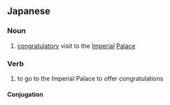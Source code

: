 ==Japanese==
{{ja-kanjitab|さん|が|yomi=o}}

===Noun===
{{ja-noun|さんが|kyu=參賀}}

# [[congratulatory]] visit to the [[imperial|Imperial]] [[palace|Palace]]

===Verb===
{{ja-verb-suru|さんが|kyu=參賀}}

# to go to the Imperial Palace to offer congratulations

====Conjugation====
{{ja-suru|さんが}}